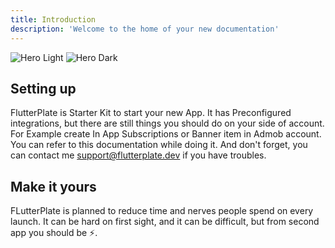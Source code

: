 ```yaml
---
title: Introduction
description: 'Welcome to the home of your new documentation'
---
```


<img
  className="block dark:hidden"
  src="/images/hero-light.svg"
  alt="Hero Light"
/>
<img
  className="hidden dark:block"
  src="/images/hero-dark.svg"
  alt="Hero Dark"
/>

## Setting up

FlutterPlate is Starter Kit to start your new App. It has Preconfigured integrations, but there are still things you should do on your side of account. For Example create In App Subscriptions or Banner item in Admob account. You can refer to this documentation while doing it. And don't forget, you can contact me support@flutterplate.dev if you have troubles.



## Make it yours

FLutterPlate is planned to reduce time and nerves people spend on every launch. It can be hard on first sight, and it can be difficult, but from second app you should be ⚡️.


</CardGroup>
